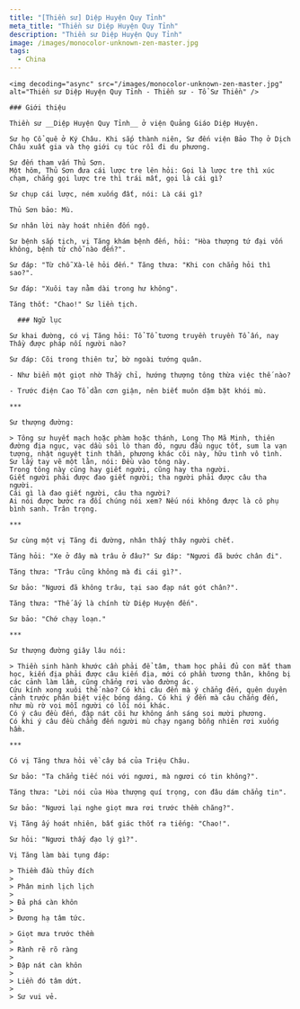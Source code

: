 ```yaml
---
title: "[Thiền sư] Diệp Huyện Quy Tỉnh"
meta_title: "Thiền sư Diệp Huyện Quy Tỉnh"
description: "Thiền sư Diệp Huyện Quy Tỉnh"
image: /images/monocolor-unknown-zen-master.jpg
tags:
  - China
---
```


<div className="grid xl:grid-cols-8 lg:grid-cols-8 md:grid-cols-2 sm:grid-cols-2 xs:grid-cols-1 gap-8 bg-body dark:bg-darkmode-body">

  <div className="lg:col-span-3 md:col-span-1">

    <img decoding="async" src="/images/monocolor-unknown-zen-master.jpg" alt="Thiền sư Diệp Huyện Quy Tỉnh - Thiền sư - Tổ Sư Thiền" />

    ### Giới thiệu

    Thiền sư __Diệp Huyện Quy Tỉnh__ ở viện Quảng Giáo Diệp Huyện.

    Sư họ Cổ quê ở Ký Châu. Khi sắp thành niên, Sư đến viện Bảo Thọ ở Dịch Châu xuất gia và thọ giới cụ túc rồi đi du phương.

    Sư đến tham vấn Thủ Sơn.
    Một hôm, Thủ Sơn đưa cái lược tre lên hỏi: Gọi là lược tre thì xúc chạm, chẳng gọi lược tre thì trái mất, gọi là cái gì?

    Sư chụp cái lược, ném xuống đất, nói: Là cái gì?

    Thủ Sơn bảo: Mù.

    Sư nhân lời này hoát nhiên đốn ngộ.

    Sư bệnh sắp tịch, vị Tăng khám bệnh đến, hỏi: "Hòa thượng tứ đại vốn không, bệnh từ chỗ nào đến?".

    Sư đáp: "Từ chỗ Xà-lê hỏi đến." Tăng thưa: "Khi con chẳng hỏi thì sao?".

    Sư đáp: "Xuôi tay nằm dài trong hư không".

    Tăng thốt: "Chao!" Sư liền tịch.

  </div>

  <div className="lg:col-span-5 md:col-span-1">

      ### Ngữ lục

    Sư khai đường, có vị Tăng hỏi: Tổ Tổ tương truyền truyền Tổ ấn, nay Thầy được pháp nối người nào?

    Sư đáp: Cõi trong thiên tử, bờ ngoài tướng quân.

    - Như biển một giọt nhờ Thầy chỉ, hướng thượng tông thừa việc thế nào?

    - Trước điện Cao Tổ dằn cơn giận, nên biết muôn dặm bặt khói mù.

    ***

    Sư thượng đường:

    > Tông sư huyết mạch hoặc phàm hoặc thánh, Long Thọ Mã Minh, thiên đường địa ngục, vạc dầu sôi lò than đỏ, ngưu đầu ngục tốt, sum la vạn tượng, nhật nguyệt tinh thần, phương khác cõi này, hữu tình vô tình.
    Sư lấy tay vẽ một lằn, nói: Đều vào tông này.
    Trong tông này cũng hay giết người, cũng hay tha người.
    Giết người phải được đao giết người; tha người phải được câu tha người.
    Cái gì là đao giết người, câu tha người?
    Ai nói được bước ra đối chúng nói xem? Nếu nói không được là cô phụ bình sanh. Trân trọng.

    ***

    Sư cùng một vị Tăng đi đường, nhân thấy thây người chết.

    Tăng hỏi: "Xe ở đây mà trâu ở đâu?" Sư đáp: "Ngươi đã bước chân đi".

    Tăng thưa: "Trâu cũng không mà đi cái gì?".

    Sư bảo: "Ngươi đã không trâu, tại sao đạp nát gót chân?".

    Tăng thưa: "Thế ấy là chính từ Diệp Huyện đến".

    Sư bảo: "Chớ chạy loạn."

    ***

    Sư thượng đường giây lâu nói:

    > Thiền sinh hành khước cần phải để tâm, tham học phải đủ con mắt tham học, kiến địa phải được câu kiến địa, mới có phần tương thân, không bị các cảnh làm lầm, cũng chẳng rơi vào đường ác.
    Cứu kính xong xuôi thế nào? Có khi câu đến mà ý chẳng đến, quên duyên cảnh trước phân biệt việc bóng dáng. Có khi ý đến mà câu chẳng đến, như mù rờ voi mỗi người có lối nói khác.
    Có ý câu đều đến, đập nát cõi hư không ánh sáng soi mười phương.
    Có khi ý câu đều chẳng đến người mù chạy ngang bỗng nhiên rơi xuống hầm.

    ***

    Có vị Tăng thưa hỏi về cây bá của Triệu Châu.

    Sư bảo: "Ta chẳng tiếc nói với ngươi, mà ngươi có tin không?".

    Tăng thưa: "Lời nói của Hòa thượng quí trọng, con đâu dám chẳng tin".

    Sư bảo: "Ngươi lại nghe giọt mưa rơi trước thềm chăng?".

    Vị Tăng ấy hoát nhiên, bất giác thốt ra tiếng: "Chao!".

    Sư hỏi: "Ngươi thấy đạo lý gì?".

    Vị Tăng làm bài tụng đáp:

    > Thiềm đầu thủy đích
    >
    > Phân minh lịch lịch
    >
    > Đả phá càn khôn
    >
    > Đương hạ tâm tức.

    > Giọt mưa trước thềm
    >
    > Rành rẽ rõ ràng
    >
    > Đập nát càn khôn
    >
    > Liền đó tâm dứt.
    >
    > Sư vui vẻ.

  </div>

</div>
